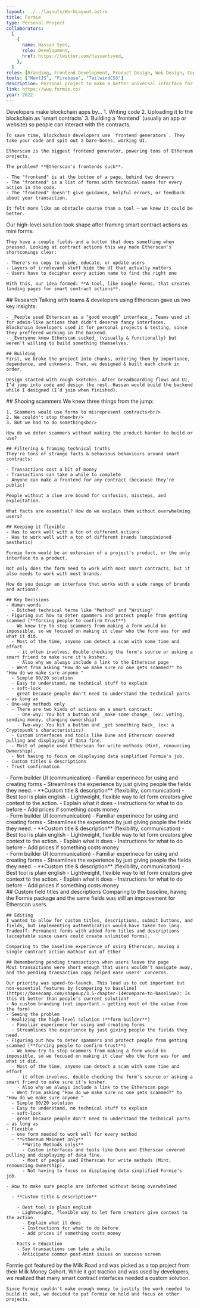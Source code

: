 ```yaml
---
layout: ../../layouts/WorkLayout.astro
title: Formie
type: Personal Project
collaborators:
  [
    {
      name: Hassan Syed,
      role: Development,
      href: https://twitter.com/hassantsyed,
    },
  ]
roles: [Branding, Frontend Development, Product Design, Web Design, Copywriting]
tools: ["NextJS", "Firebase", "TailwindCSS"]
description: Personal project to make a better universal interface for smart contracts.
link: https://www.formie.co/
year: 2022
---
```



<Section title="Problem">
  <SubSection
    images={[
      { 
        src: "/work/formie/annotated-etherscan-page.png", 
        alt: "Etherscan's interface for smart contract actions",
      }
    ]}
  >
    Developers make blockchain apps by...
    1. Writing code
    2. Uploading it to the blockchain as `smart contracts`
    3. Building a `frontend` (usually an app or website) so people can interact with the contracts.

    To save time, blockchain developers use `frontend generators`. They take your code and spit out a bare-bones, working UI.

    Etherscan is the biggest frontend generator, powering tons of Ethereum projects.

    The problem? **Etherscan's frontends suck**.

    - The "frontend" is at the bottom of a page, behind two drawers
    - The "frontend" is a list of forms with technical names for every action in the code.
    - The "frontend" doesn't give guidance, helpful errors, or feedback about your transaction.

    It felt more like an obstacle course than a tool — we knew it could be better.

  </SubSection>
</Section>

<Section title="Idea">
  <SubSection
    images={[
      { 
        src: "/work/formie/first-idea-for-form-builder.png", 
        alt: "First sketch of form builder UI",
      }
    ]}
  > 
    Our high-level solution took shape after framing smart contract actions as mini forms.
    
    They have a couple fields and a button that does something when pressed. Looking at contract actions this way made Etherscan's shortcomings clear:

    - There's no copy to guide, educate, or update users
    - Layers of irrelevant stuff hide the UI that actually matters
    - Users have to decipher every action name to find the right one

    With this, our idea formed: **A tool, like Google Forms, that creates landing pages for smart contract actions**.

  </SubSection>
</Section>

<Section title="Process">
  <SubSection
    images={[
      { 
        src: "/work/formie/annotated-etherscan-page.png", 
        alt: "Etherscan's interface for smart contract actions",
      },
      { 
        src: "/work/formie/process/chunks.png", 
        alt: "Work chunks, sequenced in FigJam",
      },
    ]} 
  >
    ## Research
    Talking with teams & developers using Etherscan gave us two key insights:

    - _People used Etherscan as a "good enough" interface_. Teams used it for admin-like actions that didn't deserve fancy interfaces. Blockchain developers used it for personal projects & testing, since they preffered working in the backend.
    - _Everyone knew Etherscan sucked_ (visually & functionally) but weren't willing to build something themselves.

    ## Building
    First, we broke the project into chunks, ordering them by importance, dependence, and unknowns. Then, we designed & built each chunk in order.

    Design started with rough sketches. After breadboarding flows and UI, I’d jump into code and design the rest. Hassan would build the backend while I designed (I’d join when finished).

  </SubSection>
</Section>

<Section title="Challenges">
  <SubSection>
    ## Shooing scammers
    We knew three things from the jump:
    
    1. Scammers would use forms to misrepresent contracts<br/>
    2. We couldn't stop them<br/>
    3. But we had to do something<br/>

    How do we deter scammers without making the product harder to build or use?

    ## Filtering & framing technical truths
    They're tons of strange facts & behavious behaviours around smart contracts:

    - Transactions cost a bit of money
    - Transactions can take a while to complete
    - Anyone can make a frontend for any contract (becasuse they're public)

    People without a clue are bound for confusion, missteps, and exploitation.

    What facts are essential? How do we explain them without overwhelming users?

    ## Keeping it flexible
    - Has to work well with a ton of different actions
    - Has to work well with a ton of different brands (unopinioned aesthetic)

    Formie form would be an extension of a project's product, or the only interface to a product.

    Not only does the form need to work with most smart contracts, but it also needs to work with most brands.

    How do you design an interface that works with a wide range of brands and actions?

    ## Key Decisions
    - Human words
      - Ditched technical terms like "Method" and "Writing"
    - Figuring out how to deter spammers and protect people from getting scammed (**forcing people to confirm trust**)
      - We knew try to stop scammers from making a form would be impossible, so we focused on making it clear who the form was for and what it did.
      - Most of the time, anyone can detect a scam with some time and effort
        - it often involves, double checking the form's source or asking a smart friend to make sure it's kosher.
        - Also why we always include a link to the Etherscan page
      - Went from asking "How do we make sure no one gets scammed?" to "How do we make sure anyone "
      - Simple 80/20 solution
      - Easy to understand, no technical stuff to explain
      - soft-lock
      - great because people don't need to understand the technical parts — as long as
    - One-way methods only
      - There are two kinds of actions on a smart contract:
        - One-way: You hit a button and _make some change_ (ex: voting, sending money, changing ownership)
        - Two-way: You hit a button and _get something back_ (ex: a Cryptopunk's characteristics)
      - Custom interfaces and tools like Dune and Etherscan covered pulling and displaying of data fine.
      - Most of people used Etherscan for write methods (Mint, renouncing Ownership).
      - Not having to focus on displaying data simplified Formie's job.
    - Custom titles & descriptions
    - Trust confirmation

  </SubSection>
</Section>

<Section title="Treat it like a form">
  <SubSection>
    - Form builder UI (communication) - Familiar experinece for using and
    creating forms - Streamlines the experience by just giving people the fields
    they need. - **Custom title & description** (flexibility, communication) -
    Best tool is plain english - Lightweight, flexible way to let form creators
    give context to the action. - Explain what it does - Instructions for what
    to do before - Add prices if something costs money
  </SubSection>
</Section>

<Section title="Forced confirmation">
  <SubSection>
    - Form builder UI (communication) - Familiar experinece for using and
    creating forms - Streamlines the experience by just giving people the fields
    they need. - **Custom title & description** (flexibility, communication) -
    Best tool is plain english - Lightweight, flexible way to let form creators
    give context to the action. - Explain what it does - Instructions for what
    to do before - Add prices if something costs money
  </SubSection>
</Section>

<Section title="Only one-way actions">
  <SubSection>
    - Form builder UI (communication) - Familiar experinece for using and
    creating forms - Streamlines the experience by just giving people the fields
    they need. - **Custom title & description** (flexibility, communication) -
    Best tool is plain english - Lightweight, flexible way to let form creators
    give context to the action. - Explain what it does - Instructions for what
    to do before - Add prices if something costs money
  </SubSection>
</Section>

<Section title="Tradeoffs">
  <SubSection>
    ## Custom field titles and descriptions
    Comparing to the baseline, having the Formie package and the same fields was still an improvement for Etherscan users.

    ## Editing
    I wanted to allow for custom titles, descriptions, submit buttons, and fields, but implementing authentication would have taken too long.
    Tradeoff: Permanent forms with added form titles and descriptions (acceptable since users could create unlimited forms).

    Comparing to the baseline experience of using Etherscan, moving a single contract action mathout out of Ether

    ## Remembering pending transactions when users leave the page
    Most transactions were short enough that users wouldn't navigate away, and the pending transaction copy helped ease users' concerns.

    Our priority was speed-to-launch. This lead us to cut important but non-essential features by [comparing to baseline](https://basecamp.com/shapeup/3.5-chapter-14#compare-to-baseline): Is this V1 better than people's current solution?
    - No custom branding (not important — getting most of the value from the form)
    - Seeing the problem
    - Realizing the high-level solution (**form builder**)
      - Familiar experinece for using and creating forms
      - Streamlines the experience by just giving people the fields they need.
    - Figuring out how to deter spammers and protect people from getting scammed (**forcing people to confirm trust**)
      - We knew try to stop scammers from making a form would be impossible, so we focused on making it clear who the form was for and what it did.
      - Most of the time, anyone can detect a scam with some time and effort
        - it often involves, double checking the form's source or asking a smart friend to make sure it's kosher.
        - Also why we always include a link to the Etherscan page
      - Went from asking "How do we make sure no one gets scammed?" to "How do we make sure anyone "
      - Simple 80/20 solution
      - Easy to understand, no technical stuff to explain
      - soft-lock
      - great because people don't need to understand the technical parts — as long as
    - Flexible
      - one form needed to work well for every method
      - **Ethereum Mainnet only**
        - **Write Methods onlys**
          - Custom interfaces and tools like Dune and Etherscan covered pulling and displaying of data fine.
          - Most of people used Etherscan for write methods (Mint, renouncing Ownership).
          - Not having to focus on displaying data simplified Formie's job.

    - How to make sure people are informed without being overwhelmed

      - **Custom title & description**

        - Best tool is plain english
        - Lightweight, flexible way to let form creators give context to the action.
          - Explain what it does
          - Instructions for what to do before
          - Add prices if something costs money

      - Facts > Education
        - Say transactions can take a while
        - Anticipate common post-mint issues on success screen

  </SubSection>
  <Section title="Result">
    Formie got featured by the Milk Road and was picked as a top project from their Milk Money Cohort. While it got traction and was used by developers, we realized that many smart contract interfaces needed a custom solution.

    Since Formie couldn't make enough money to justify the work needed to build it out, we decided to put Formie on hold and focus on other projects.

  </Section>
</Section>
